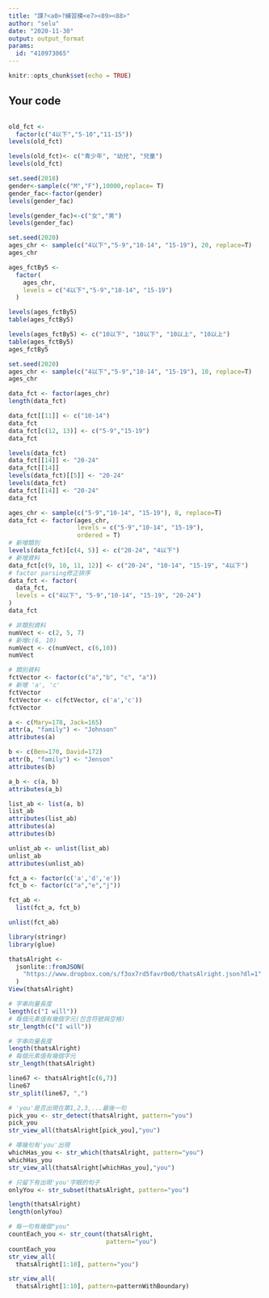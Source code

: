 ---
title: "課?<a0>?練習模<e7><89><88>"
author: "selu"
date: "2020-11-30"
output: output_format
params:
  id: "410973065"
---

```{r setup, include=FALSE}
knitr::opts_chunk$set(echo = TRUE)
```

## Your code

```{r}

```

```{r}
old_fct <- 
  factor(c("4以下","5-10","11-15"))
levels(old_fct)
```
```{r}
levels(old_fct)<- c("青少年", "幼兒", "兒童")
levels(old_fct)
```
```{r}
set.seed(2018)
gender<-sample(c("M","F"),10000,replace= T)
gender_fac<-factor(gender)
levels(gender_fac)
```
```{r}
levels(gender_fac)<-c("女","男")
levels(gender_fac)
```
```{r}
set.seed(2020)
ages_chr <- sample(c("4以下","5-9","10-14", "15-19"), 20, replace=T)
ages_chr
```
```{r}
ages_fctBy5 <- 
  factor(
    ages_chr,
    levels = c("4以下","5-9","10-14", "15-19")
  )

levels(ages_fctBy5)
table(ages_fctBy5)
```
```{r}
levels(ages_fctBy5) <- c("10以下", "10以下", "10以上", "10以上")
table(ages_fctBy5)
ages_fctBy5
```
```{r}
set.seed(2020)
ages_chr <- sample(c("4以下","5-9","10-14", "15-19"), 10, replace=T)
ages_chr
```
```{r}
data_fct <- factor(ages_chr)
length(data_fct)
```
```{r}
data_fct[[11]] <- c("10-14")
data_fct
data_fct[c(12, 13)] <- c("5-9","15-19")
data_fct
```
```{r}
levels(data_fct) 
data_fct[[14]] <- "20-24"
data_fct[[14]]
levels(data_fct)[[5]] <- "20-24"
levels(data_fct)
data_fct[[14]] <- "20-24"
data_fct
```
```{r}
ages_chr <- sample(c("5-9","10-14", "15-19"), 8, replace=T)
data_fct <- factor(ages_chr,
                   levels = c("5-9","10-14", "15-19"),
                   ordered = T)
# 新增類別
levels(data_fct)[c(4, 5)] <- c("20-24", "4以下")
# 新增資料
data_fct[c(9, 10, 11, 12)] <- c("20-24", "10-14", "15-19", "4以下")
# factor parsing修正排序
data_fct <- factor(
  data_fct,
  levels = c("4以下", "5-9","10-14", "15-19", "20-24")
)
data_fct
```

```{r}
# 非類別資料
numVect <- c(2, 5, 7)
# 新增c(6, 10)
numVect <- c(numVect, c(6,10))
numVect
```
```{r}
# 類別資料
fctVector <- factor(c("a","b", "c", "a"))
# 新增 'a', 'c'
fctVector
fctVector <- c(fctVector, c('a','c'))
fctVector
```
```{r}
a <- c(Mary=178, Jack=165)
attr(a, "family") <- "Johnson"
attributes(a)

b <- c(Ben=170, David=172)
attr(b, "family") <- "Jenson"
attributes(b)

a_b <- c(a, b)
attributes(a_b)
```
```{r}
list_ab <- list(a, b)
list_ab
attributes(list_ab)
attributes(a)
attributes(b)
```
```{r}
unlist_ab <- unlist(list_ab)
unlist_ab
attributes(unlist_ab)
```
```{r}
fct_a <- factor(c('a','d','e'))
fct_b <- factor(c("a","e","j"))

fct_ab <- 
  list(fct_a, fct_b)

unlist(fct_ab)
```
```{r}
library(stringr)
library(glue)
```
```{r}
thatsAlright <- 
  jsonlite::fromJSON(
    "https://www.dropbox.com/s/f3ox7rd5favr0o0/thatsAlright.json?dl=1"
  )
View(thatsAlright)
```

```{r}
# 字串向量長度
length(c("I will"))
# 每個元素值有幾個字元(包含符號與空格)
str_length(c("I will"))
```
```{r}
# 字串向量長度
length(thatsAlright)
# 每個元素值有幾個字元
str_length(thatsAlright)
```
```{r}
line67 <- thatsAlright[c(6,7)]
line67
str_split(line67, ",")
```
```{r}
# 'you'是否出現在第1,2,3,...最後一句
pick_you <- str_detect(thatsAlright, pattern="you")
pick_you
str_view_all(thatsAlright[pick_you],"you")
```
```{r}
# 哪幾句有'you'出現
whichHas_you <- str_which(thatsAlright, pattern="you")
whichHas_you
str_view_all(thatsAlright[whichHas_you],"you")
```
```{r}
# 只留下有出現'you'字眼的句子
onlyYou <- str_subset(thatsAlright, pattern="you")

length(thatsAlright)
length(onlyYou)
```

```{r}
# 每一句有幾個"you"
countEach_you <- str_count(thatsAlright,
                           pattern="you")
countEach_you
str_view_all(
  thatsAlright[1:10], pattern="you")
```
```{r}
str_view_all(
  thatsAlright[1:10], pattern=patternWithBoundary)
```

